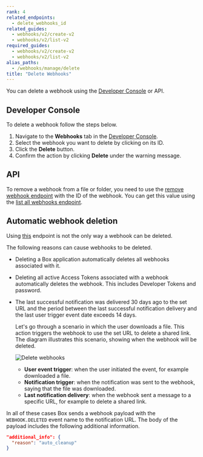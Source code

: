 ```yaml
---
rank: 4
related_endpoints:
  - delete_webhooks_id
related_guides:
  - webhooks/v2/create-v2
  - webhooks/v2/list-v2
required_guides:
  - webhooks/v2/create-v2
  - webhooks/v2/list-v2
alias_paths:
  - /webhooks/manage/delete
title: "Delete Webhooks"
---
```

You can delete a webhook using the [Developer Console][console] or API.

## Developer Console

To delete a webhook follow the steps below.

1. Navigate to the **Webhooks** tab in the [Developer Console][console].
2. Select the webhook you want to delete by clicking on its ID.
3. Click the **Delete** button.
4. Confirm the action by clicking **Delete** under the warning message.

## API

To remove a webhook from a file or folder, you need to use the
[remove webhook endpoint][delete] with the ID of the webhook. You can
get this value using the [list all webhooks endpoint][list].

<Samples id='delete_webhooks_id'></Samples>

## Automatic webhook deletion

Using [this][delete] endpoint is not the only way a webhook can be deleted.

The following reasons can cause webhooks to be deleted.

- Deleting a Box application automatically deletes all webhooks associated with it.
- Deleting all active Access Tokens associated with a webhook automatically deletes the webhook. This includes Developer Tokens and password.
- The last successful notification was delivered 30 days ago to the set URL and the period between the last successful notification delivery and the last user trigger event date exceeds 14 days.

    Let's go through a scenario
    in which the user downloads a file. This action
    triggers the webhook to use the set URL to
    delete a shared link.
    The diagram illustrates this scenario, showing
    when the webhook will be deleted.

    ![Delete webhooks](../images/delete_webhooks.png)

    - **User event trigger**: when the user initiated the event, for example downloaded a file.
    - **Notification trigger**: when the notification was sent to the webhook, saying that the file was downloaded.
    - **Last notification delivery**: when the webhook sent a message to a specific URL, for example to delete a shared link.

In all of these cases Box sends a webhook payload with the
`WEBHOOK.DELETED` event name to the notification URL. The body of
the payload
includes the following additional information.

```json
"additional_info": {
  "reason": "auto_cleanup"
}
```

[delete]: e://delete-webhooks-id
[list]: e://get-webhooks
[console]: https://app.box.com/developers/console

